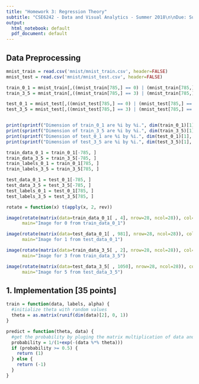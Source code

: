 ```yaml
---
title: "Homework 3: Regression Theory"
subtitle: "CSE6242 - Data and Visual Analytics - Summer 2018\n\nDue: Sunday, July 8, 2018 at 11:59 PM UTC-12:00 on T-Square\n\n hyang390, 903320189"
output: 
  html_notebook: default
  pdf_document: default
---
```



## Data Preprocessing

```r
mnist_train = read.csv('mnist/mnist_train.csv', header=FALSE)
mnist_test = read.csv('mnist/mnist_test.csv', header=FALSE)

train_0_1 = mnist_train[,((mnist_train[785,] == 0) | (mnist_train[785,] == 1))]
train_3_5 = mnist_train[,((mnist_train[785,] == 3) | (mnist_train[785,] == 5))]

test_0_1 = mnist_test[,((mnist_test[785,] == 0) | (mnist_test[785,] == 1))]
test_3_5 = mnist_test[,((mnist_test[785,] == 3) | (mnist_test[785,] == 5))]


print(sprintf("Dimension of train_0_1 are %i by %i.", dim(train_0_1)[1], dim(train_0_1)[2]))
print(sprintf("Dimension of train_3_5 are %i by %i.", dim(train_3_5)[1], dim(train_3_5)[2]))
print(sprintf("Dimension of test_0_1 are %i by %i.", dim(test_0_1)[1], dim(test_0_1)[2]))
print(sprintf("Dimension of test_3_5 are %i by %i.", dim(test_3_5)[1], dim(test_3_5)[2]))

train_data_0_1 = train_0_1[-785, ]
train_data_3_5 = train_3_5[-785, ]
train_labels_0_1 = train_0_1[785, ]
train_labels_3_5 = train_3_5[785, ]

test_data_0_1 = test_0_1[-785, ]
test_data_3_5 = test_3_5[-785, ]
test_labels_0_1 = test_0_1[785, ]
test_labels_3_5 = test_3_5[785, ]

rotate = function(x) t(apply(x, 2, rev))

image(rotate(matrix(data=train_data_0_1[ , 4], nrow=28, ncol=28)), col=gray(0:255/255),
      main="Image for 0 from train_data_0_1")

image(rotate(matrix(data=test_data_0_1[ , 981], nrow=28, ncol=28)), col=gray(0:255/255),
      main="Image for 1 from test_data_0_1")

image(rotate(matrix(data=train_data_3_5[ , 2], nrow=28, ncol=28)), col=gray(0:255/255),
      main="Image for 3 from train_data_3_5")

image(rotate(matrix(data=test_data_3_5[ , 1050], nrow=28, ncol=28)), col=gray(0:255/255),
      main="Image for 5 from test_data_3_5")
```

## 1. Implementation [35 points]
```r
train = function(data, labels, alpha) {
  #initialize theta with random values
  theta = as.matrix(runif(dim(data)[2], 0, 1))
}

predict = function(theta, data) {
  #get the probability by pluging the matrix multiplication of data and theta into the sigmoid function
  probability = 1/(1+exp(-(data %*% theta)))
  if (probability >= 0.5) {
    return (1)
  } else {
    return (-1)
  }
}

```

